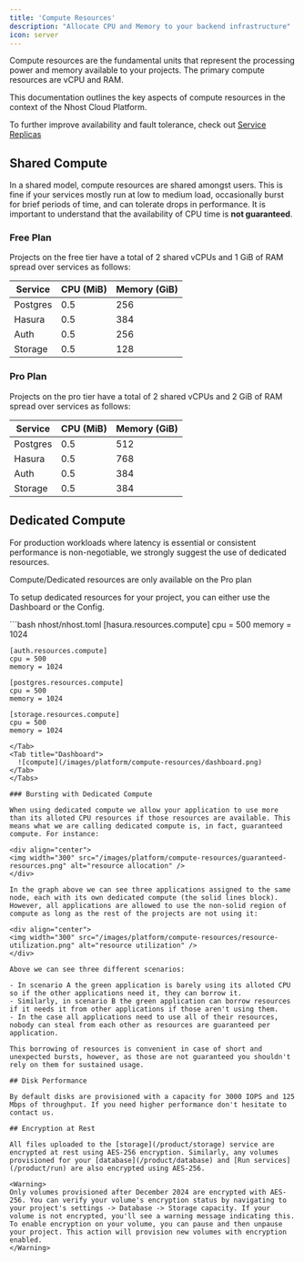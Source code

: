```yaml
---
title: 'Compute Resources'
description: "Allocate CPU and Memory to your backend infrastructure"
icon: server
---
```


Compute resources are the fundamental units that represent the processing power and memory available to your projects. The primary compute resources are vCPU and RAM.

This documentation outlines the key aspects of compute resources in the context of the Nhost Cloud Platform.

<Tip>To further improve availability and fault tolerance, check out [Service Replicas](/platform/service-replicas)</Tip>

## Shared Compute

In a shared model, compute resources are shared amongst users. This is fine if your services mostly run at low to medium load, occasionally burst for brief periods of time, and can tolerate drops in performance. It is important to understand that the availability of CPU time is **not guaranteed**.

### Free Plan

Projects on the free tier have a total of 2 shared vCPUs and 1 GiB of RAM spread over services as follows:

| Service | CPU (MiB) | Memory (GiB) |
| --------| ----------|--------------|
| Postgres| 0.5 | 256 |
| Hasura  | 0.5 | 384 |
| Auth    | 0.5 | 256 |
| Storage | 0.5 | 128 |

### Pro Plan

Projects on the pro tier have a total of 2 shared vCPUs and 2 GiB of RAM spread over services as follows:

| Service | CPU (MiB) | Memory (GiB) |
| --------| ----------|--------------|
| Postgres| 0.5 | 512 |
| Hasura  | 0.5 | 768 |
| Auth    | 0.5 | 384 |
| Storage | 0.5 | 384 |



## Dedicated Compute

For production workloads where latency is essential or consistent performance is non-negotiable, we strongly suggest the use of dedicated resources.

<Note>Compute/Dedicated resources are only available on the Pro plan</Note>


To setup dedicated resources for your project, you can either use the Dashboard or the Config.

<Tabs>
  <Tab title="Config">
    ```bash nhost/nhost.toml
    [hasura.resources.compute]
    cpu = 500
    memory = 1024

    [auth.resources.compute]
    cpu = 500
    memory = 1024

    [postgres.resources.compute]
    cpu = 500
    memory = 1024

    [storage.resources.compute]
    cpu = 500
    memory = 1024
  ```
  </Tab>
  <Tab title="Dashboard">
    ![compute](/images/platform/compute-resources/dashboard.png)
  </Tab>
</Tabs>

### Bursting with Dedicated Compute

When using dedicated compute we allow your application to use more than its alloted CPU resources if those resources are available. This means what we are calling dedicated compute is, in fact, guaranteed compute. For instance:

<div align="center">
<img width="300" src="/images/platform/compute-resources/guaranteed-resources.png" alt="resource allocation" />
</div>

In the graph above we can see three applications assigned to the same node, each with its own dedicated compute (the solid lines block). However, all applications are allowed to use the non-solid region of compute as long as the rest of the projects are not using it:

<div align="center">
<img width="300" src="/images/platform/compute-resources/resource-utilization.png" alt="resource utilization" />
</div>

Above we can see three different scenarios:

- In scenario A the green application is barely using its alloted CPU so if the other applications need it, they can borrow it.
- Similarly, in scenario B the green application can borrow resources if it needs it from other applications if those aren't using them.
- In the case all applications need to use all of their resources, nobody can steal from each other as resources are guaranteed per application.

This borrowing of resources is convenient in case of short and unexpected bursts, however, as those are not guaranteed you shouldn't rely on them for sustained usage.

## Disk Performance

By default disks are provisioned with a capacity for 3000 IOPS and 125 Mbps of throughput. If you need higher performance don't hesitate to contact us.

## Encryption at Rest

All files uploaded to the [storage](/product/storage) service are encrypted at rest using AES-256 encryption. Similarly, any volumes provisioned for your [database](/product/database) and [Run services](/product/run) are also encrypted using AES-256.

<Warning>
Only volumes provisioned after December 2024 are encrypted with AES-256. You can verify your volume's encryption status by navigating to your project's settings -> Database -> Storage capacity. If your volume is not encrypted, you'll see a warning message indicating this. To enable encryption on your volume, you can pause and then unpause your project. This action will provision new volumes with encryption enabled.
</Warning>
